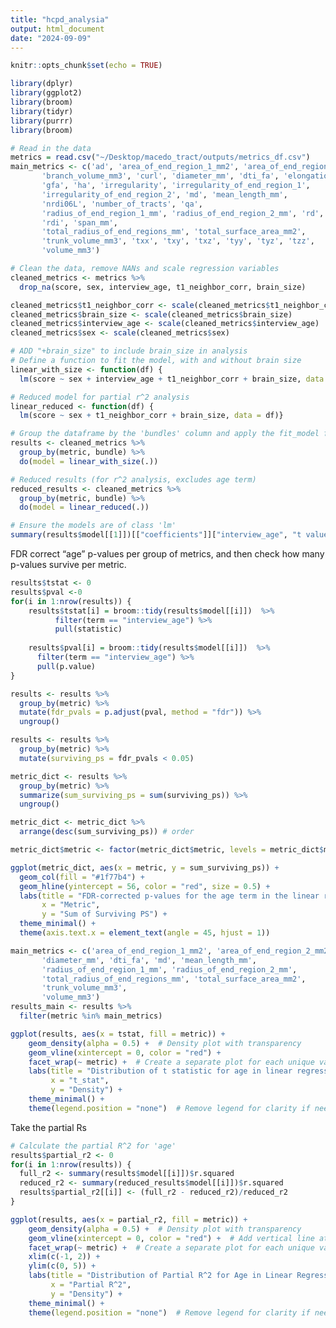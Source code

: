 ```yaml
---
title: "hcpd_analysia"
output: html_document
date: "2024-09-09"
---
```


```r
knitr::opts_chunk$set(echo = TRUE)
```

```r
library(dplyr)
library(ggplot2)
library(broom)
library(tidyr)
library(purrr)
library(broom)
```

```r
# Read in the data
metrics = read.csv("~/Desktop/macedo_tract/outputs/metrics_df.csv")
main_metrics <- c('ad', 'area_of_end_region_1_mm2', 'area_of_end_region_2_mm2',
       'branch_volume_mm3', 'curl', 'diameter_mm', 'dti_fa', 'elongation',
       'gfa', 'ha', 'irregularity', 'irregularity_of_end_region_1',
       'irregularity_of_end_region_2', 'md', 'mean_length_mm',
       'nrdi06L', 'number_of_tracts', 'qa',
       'radius_of_end_region_1_mm', 'radius_of_end_region_2_mm', 'rd',
       'rdi', 'span_mm',
       'total_radius_of_end_regions_mm', 'total_surface_area_mm2',
       'trunk_volume_mm3', 'txx', 'txy', 'txz', 'tyy', 'tyz', 'tzz',
       'volume_mm3')
```

```r
# Clean the data, remove NANs and scale regression variables
cleaned_metrics <- metrics %>%
  drop_na(score, sex, interview_age, t1_neighbor_corr, brain_size)

cleaned_metrics$t1_neighbor_corr <- scale(cleaned_metrics$t1_neighbor_corr)
cleaned_metrics$brain_size <- scale(cleaned_metrics$brain_size)
cleaned_metrics$interview_age <- scale(cleaned_metrics$interview_age)
cleaned_metrics$sex <- scale(cleaned_metrics$sex)
```

```r
# ADD "+brain_size" to include brain_size in analysis
# Define a function to fit the model, with and without brain size
linear_with_size <- function(df) {
  lm(score ~ sex + interview_age + t1_neighbor_corr + brain_size, data = df)}
```

```r
# Reduced model for partial r^2 analysis 
linear_reduced <- function(df) {
  lm(score ~ sex + t1_neighbor_corr + brain_size, data = df)}
```

```r
# Group the dataframe by the 'bundles' column and apply the fit_model function
results <- cleaned_metrics %>%
  group_by(metric, bundle) %>%
  do(model = linear_with_size(.))
```

```r
# Reduced results (for r^2 analysis, excludes age term)
reduced_results <- cleaned_metrics %>%
  group_by(metric, bundle) %>%
  do(model = linear_reduced(.))
```

```r
# Ensure the models are of class 'lm'
summary(results$model[[1]])[["coefficients"]]["interview_age", "t value"]
```

FDR correct "age" p-values per group of metrics, and then check how many p-values survive per metric.
```r
results$tstat <- 0 
results$pval <-0 
for(i in 1:nrow(results)) {
    results$tstat[i] = broom::tidy(results$model[[i]])  %>%
          filter(term == "interview_age") %>%
          pull(statistic)
    
    results$pval[i] = broom::tidy(results$model[[i]])  %>%
      filter(term == "interview_age") %>%
      pull(p.value)
}
```

```r
results <- results %>%
  group_by(metric) %>%
  mutate(fdr_pvals = p.adjust(pval, method = "fdr")) %>%
  ungroup()
```

```r
results <- results %>%
  group_by(metric) %>%
  mutate(surviving_ps = fdr_pvals < 0.05)
```

```r
metric_dict <- results %>%
  group_by(metric) %>%
  summarize(sum_surviving_ps = sum(surviving_ps)) %>%
  ungroup()

metric_dict <- metric_dict %>%
  arrange(desc(sum_surviving_ps)) # order

metric_dict$metric <- factor(metric_dict$metric, levels = metric_dict$metric) # maintain order for graph
```

```r
ggplot(metric_dict, aes(x = metric, y = sum_surviving_ps)) +
  geom_col(fill = "#1f77b4") +
  geom_hline(yintercept = 56, color = "red", size = 0.5) +
  labs(title = "FDR-corrected p-values for the age term in the linear regression with brain size",
       x = "Metric",
       y = "Sum of Surviving PS") +
  theme_minimal() +
  theme(axis.text.x = element_text(angle = 45, hjust = 1))
```

```r
main_metrics <- c('area_of_end_region_1_mm2', 'area_of_end_region_2_mm2',
       'diameter_mm', 'dti_fa', 'md', 'mean_length_mm',
       'radius_of_end_region_1_mm', 'radius_of_end_region_2_mm', 
       'total_radius_of_end_regions_mm', 'total_surface_area_mm2',
       'trunk_volume_mm3',
       'volume_mm3')
results_main <- results %>%
  filter(metric %in% main_metrics)
```


```r
ggplot(results, aes(x = tstat, fill = metric)) +
    geom_density(alpha = 0.5) +  # Density plot with transparency
    geom_vline(xintercept = 0, color = "red") +
    facet_wrap(~ metric) +  # Create a separate plot for each unique value in bundle
    labs(title = "Distribution of t statistic for age in linear regression by metric",
         x = "t_stat",
         y = "Density") +
    theme_minimal() +
    theme(legend.position = "none")  # Remove legend for clarity if needed
```

Take the partial Rs

```r
# Calculate the partial R^2 for 'age'
results$partial_r2 <- 0
for(i in 1:nrow(results)) {
  full_r2 <- summary(results$model[[i]])$r.squared
  reduced_r2 <- summary(reduced_results$model[[i]])$r.squared
  results$partial_r2[[i]] <- (full_r2 - reduced_r2)/reduced_r2
}
```

```r
ggplot(results, aes(x = partial_r2, fill = metric)) +
    geom_density(alpha = 0.5) +  # Density plot with transparency
    geom_vline(xintercept = 0, color = "red") +  # Add vertical line at x = 0
    facet_wrap(~ metric) +  # Create a separate plot for each unique value in metric
    xlim(c(-1, 2)) +
    ylim(c(0, 5)) +
    labs(title = "Distribution of Partial R^2 for Age in Linear Regression by Metric",
         x = "Partial R^2",
         y = "Density") +
    theme_minimal() +
    theme(legend.position = "none")  # Remove legend for clarity if needed
```


